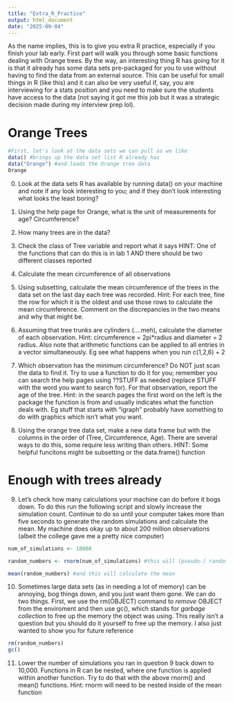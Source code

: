 ```yaml
---
title: "Extra_R_Practice"
output: html_document
date: "2025-09-04"
---
```


As the name implies, this is to give you extra R practice, especially if you finish your lab early. First part will walk you through some basic functions dealing with Orange trees.
    By the way, an interesting thing R has going for it is that it already has some data sets pre-packaged for you to use without having to find the data from an external source. This can be useful for small things in R (like this) and it can also be very useful if, say, you are interviewing for a stats position and you need to make sure the students have access to the data (not saying it got me this job but it was a strategic decision made during my interview prep lol).

# Orange Trees

```r
#First, let's look at the data sets we can pull as we like
data() #brings up the data set list R already has
data("Orange") #and loads the Orange tree data
Orange
```
0) Look at the data sets R has available by running data() on your machine and note if any look interesting to you; and if they don't look interesting what looks the least boring?

1) Using the help page for Orange, what is the unit of measurements for age? Circumference? 

2) How many trees are in the data? 

3) Check the class of Tree variable and report what it says HINT: One of the functions that can do this is in lab 1 AND there should be two different classes reported

4) Calculate the mean circumference of all observations

5) Using subsetting, calculate the mean circumference of the trees in the data set on the last day each tree was recorded. Hint: For each tree, fine the row for which it is the oldest and use those rows to calculate the mean circumference. Comment on the discrepancies in the two means and why that might be.

6) Assuming that tree trunks are cylinders (....meh), calculate the diameter of each observation. Hint: circumference = 2pi*radius and diameter = 2 radius. Also note that arithmetic functions can be applied to all entries in a vector simultaneously. Eg see what happens when you run c(1,2,6) + 2

7) Which observation has the minimum circumference? Do NOT just scan the data to find it. Try to use a function to do it for you; remember you can search the help pages using ??STUFF as needed (replace STUFF with the word you want to search for). For that observation, report the age of the tree.
   Hint: in the search pages the first word on the left is the package the function is from and usually indicates what the function deals with. Eg stuff that starts with "igraph" probably have something to do with graphics which isn't what you want. 

8) Using the orange tree data set, make a new data frame but with the columns in the order of (Tree, Circumference, Age). There are several ways to do this, some require less writing than others. HINT: Some helpful funcitons might be subsetting or the data.frame() function

# Enough with trees already

9) Let's check how many calculations your machine can do before it bogs down. To do this run the following script and slowly increase the simulation count. Continue to do so until your computer takes more than five seconds to generate the random simulations and calculate the mean. My machine does okay up to about 200 million observations (albeit the college gave me a pretty nice computer)
```r
num_of_simulations <- 10000

random_numbers <- rnorm(num_of_simulations) #this will (pseudo-) randomly generate 10,000 draws from a standard normal distribution. You can look at the first few observations of this vector by using the head() function. Ie head(random_numbers)

mean(random_numbers) #and this will calculate the mean
```

10) Sometimes large data sets (as in needing a lot of memory) can be annoying, bog things down, and you just want them gone. We can do two things. First, we use the rm(OBJECT) command to *remove* OBJECT from the enviroment and then use gc(), which stands for *garbage collection* to free up the memory the object was using. This really isn't a question but you should do it yourself to free up the memory. I also just wanted to show you for future reference
```r
rm(random_numbers)
gc()
```



11) Lower the number of simulations you ran in question 9 back down to 10,000. Functions in R can be nested, where one function is applied within another function. Try to do that with the above rnorm() and mean() functions. Hint: rnorm will need to be nested inside of the mean function


